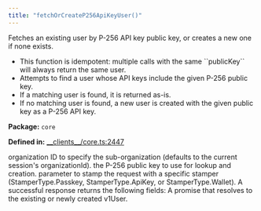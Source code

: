 ```yaml
---
title: "fetchOrCreateP256ApiKeyUser()"
---
```



<H3Bordered text="Overview" />

Fetches an existing user by P-256 API key public key, or creates a new one if none exists.

<ul>
  <li>This function is idempotent: multiple calls with the same ``publicKey`` will always return the same user.</li>
  <li>Attempts to find a user whose API keys include the given P-256 public key.</li>
  <li>If a matching user is found, it is returned as-is.</li>
  <li>If no matching user is found, a new user is created with the given public key as a P-256 API key.</li>
</ul>

<p><strong>Package:</strong> <code>core</code></p>

<p><strong>Defined in:</strong> <a href="https://github.com/tkhq/sdk/blob/main/packages/core/src/__clients__/core.ts#L2447">__clients__/core.ts:2447</a></p>

<H3Bordered text="Parameters" />

<ParamField body="params" type='FetchOrCreateP256ApiKeyUserParams' required={true} >
  <Expandable title="params details">
    <NestedParam parentKey="params" childKey="createParams" type='object' required={false}></NestedParam>
    <Expandable title="createParams details">
    <NestedParam parentKey="params.createParams" childKey="apiKeyName" type='string' required={false}></NestedParam>
    <NestedParam parentKey="params.createParams" childKey="userName" type='string' required={false}></NestedParam>
    </Expandable>
    <NestedParam parentKey="params" childKey="organizationId" type='string' required={false}>
organization ID to specify the sub-organization (defaults to the current session's organizationId).
</NestedParam>
    <NestedParam parentKey="params" childKey="publicKey" type='string' required={true}>
the P-256 public key to use for lookup and creation.
</NestedParam>
    <NestedParam parentKey="params" childKey="stampWith" type='StamperType' required={false}>
parameter to stamp the request with a specific stamper (StamperType.Passkey, StamperType.ApiKey, or StamperType.Wallet).
</NestedParam>
  </Expandable>
</ParamField>

<H3Bordered text="Response" />
A successful response returns the following fields:

<ResponseField name="returns" type="v1User" required={true} >
  A promise that resolves to the existing or newly created v1User.
</ResponseField>

